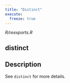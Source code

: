 ```yaml
---
title: "Distinct"
execute:
  freeze: true
---
```


*R/reexports.R*

## distinct

## Description
See `distinct` for more details. 










